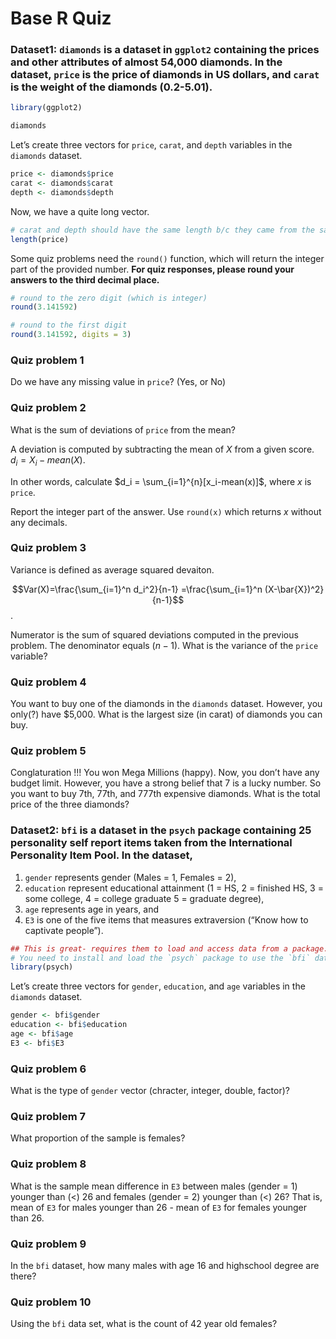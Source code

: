 # Base R Quiz

### Dataset1: `diamonds` is a dataset in `ggplot2` containing the prices and other attributes of almost 54,000 diamonds. In the dataset, `price` is the price of diamonds in US dollars, and `carat` is the weight of the diamonds (0.2-5.01). 

```r
library(ggplot2)
```

```r
diamonds
```

Let's create three vectors for `price`, `carat`, and `depth` variables in the `diamonds` dataset. 
```r
price <- diamonds$price
carat <- diamonds$carat
depth <- diamonds$depth
```

Now, we have a quite long vector. 
```r
# carat and depth should have the same length b/c they came from the same dataset. 
length(price)
```

Some quiz problems need the `round()` function, which will return the integer part of the provided number. **For quiz responses, please round your answers to the third decimal place.**

```r
# round to the zero digit (which is integer)
round(3.141592)
```
```r
# round to the first digit
round(3.141592, digits = 3)
```


### Quiz problem 1

Do we have any missing value in `price`? (Yes, or No)


### Quiz problem 2

What is the sum of deviations of `price` from the mean?  

A deviation is computed by subtracting the mean of $X$ from a given score. $d_i=X_i- mean(X)$.

In other words, calculate $d_i = \sum_{i=1}^{n}[x_i-mean(x)]$, where $x$ is `price`. 

Report the integer part of the answer.  Use `round(x)` which returns $x$ without any decimals. 


### Quiz problem 3

Variance is defined as average squared devaiton. 

$$Var(X)=\frac{\sum_{i=1}^n d_i^2}{n-1} =\frac{\sum_{i=1}^n (X-\bar{X})^2}{n-1}$$.

Numerator is the sum of squared deviations computed in the previous problem. The denominator equals ($n-1$). What is the variance of the `price` variable? 


### Quiz problem 4

You want to buy one of the diamonds in the `diamonds` dataset. However, you only(?) have $5,000. What is the largest size (in carat) of diamonds you can buy. 


### Quiz problem 5

Conglaturation !!! You won Mega Millions (happy). Now, you don't have any budget limit. However, you have a strong belief that 7 is a lucky number. So you want to buy 7th, 77th, and 777th expensive diamonds. What is the total price of the three diamonds?   

### Dataset2: `bfi` is a dataset in the `psych` package containing 25 personality self report items taken from the International Personality Item Pool. In the dataset, 

  1. `gender` represents gender (Males = 1, Females = 2), 
  2. `education` represent educational attainment (1 = HS, 2 = finished HS, 3 = some college, 4 = college graduate 5 = graduate degree), 
  3. `age` represents age in years, and 
  4. `E3` is one of the five items that measures extraversion ("Know how to captivate people"). 

```r
## This is great- requires them to load and access data from a package.
# You need to install and load the `psych` package to use the `bfi` dataset.
library(psych)
```

Let's create three vectors for `gender`, `education`, and `age` variables in the `diamonds` dataset. 

```r
gender <- bfi$gender
education <- bfi$education
age <- bfi$age
E3 <- bfi$E3
```

### Quiz problem 6

What is the type of `gender` vector (chracter, integer, double, factor)?


### Quiz problem 7

What proportion of the sample is females?


### Quiz problem 8

What is the sample mean difference in `E3` between males (gender = 1) younger than (<) 26 and females (gender = 2) younger than (<) 26? That is, mean of `E3` for males younger than 26 - mean of `E3` for females younger than 26. 


### Quiz problem 9

In the `bfi` dataset, how many males with age 16 and highschool degree are there? 

### Quiz problem 10

Using the `bfi` data set, what is the count of 42 year old females?
  
  


